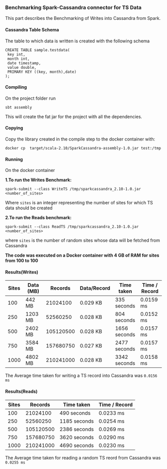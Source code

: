 ### Benchmarking Spark-Cassandra connector for TS Data

This part describes the Benchmarking of Writes into Cassandra from Spark.

#### Cassandra Table Schema

The table to which data is written is created with the following schema
```
CREATE TABLE sample.testdata(
 key int,
 month int,
 date timestamp,
 value double,
 PRIMARY KEY ((key, month),date)
);
```

#### Compiling
On the project folder run
```
sbt assembly
```
This will create the fat jar for the project with all the dependencies.

#### Copying
Copy the library created in the compile step to the docker container with:
```
docker cp  target/scala-2.10/SparkCassandra-assembly-1.0.jar test:/tmp
```

#### Running
On the docker container

**1.To run the Writes Benchmark:**
```
spark-submit --class WriteTS /tmp/sparkcassandra_2.10-1.0.jar <number_of_sites>
```
Where `sites` is an integer representing the number of sites for which TS data should be created

**2.To run the Reads benchmark:**

```
spark-submit --class ReadTS /tmp/sparkcassandra_2.10-1.0.jar <number_of_sites>
```
where `sites` is the number of random sites whose data will be fetched from Cassandra

**The code was executed on a Docker container with 4 GB of RAM for sites from 100 to 100**

#### Results(Writes)

Sites | Data (MB)      | Records    | Data/Record | Time taken  | Time / Record
----- | -------------- | ---------- | ----------- | ----------- | -------------
100   | 442 MB         | 21024100   | 0.029 KB    | 335 seconds | 0.0159 ms
250   | 1203 MB        | 52560250   | 0.028 KB    | 804 seconds | 0.0152 ms
500   | 2402 MB        | 105120500  | 0.028 KB    | 1656 seconds| 0.0157 ms
750   | 3584 MB        | 157680750  | 0.027 KB    | 2477 seconds| 0.0157 ms
1000  | 4802 MB        | 210241000  | 0.028 KB    | 3342 seconds| 0.0158 ms

The Average time taken for writing a TS record into Cassandra was ```0.0156 ms```


#### Results(Reads)

Sites | Records    | Time taken  | Time / Record
----- | ---------- | ----------- | -------------
100   | 21024100   | 490 seconds | 0.0233 ms
250   | 52560250   | 1185 seconds| 0.0254 ms
500   | 105120500  | 2386 seconds| 0.0269 ms
750   | 157680750  | 3620 seconds| 0.0290 ms
1000  | 210241000  | 4690 seconds| 0.0230 ms

The Average time taken for reading a random TS reord from Cassandra was ```0.0255 ms```

